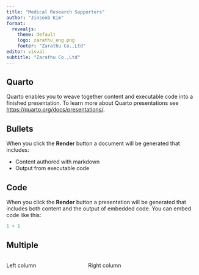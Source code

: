 ```yaml
---
title: "Medical Research Supporters"
author: "Jinseob Kim"
format:
  revealjs: 
    theme: default
    logo: zarathu_eng.png
    footer: "Zarathu Co.,Ltd"
editor: visual
subtitle: "Zarathu Co.,Ltd"
---
```


## Quarto

Quarto enables you to weave together content and executable code into a finished presentation. To learn more about Quarto presentations see <https://quarto.org/docs/presentations/>.

## Bullets

When you click the **Render** button a document will be generated that includes:

-   Content authored with markdown
-   Output from executable code

## Code

When you click the **Render** button a presentation will be generated that includes both content and the output of embedded code. You can embed code like this:

```r
1 + 1
```


## Multiple 

:::: {.columns}

::: {.column width="40%"}
Left column
:::

::: {.column width="60%"}
Right column
:::

::::
